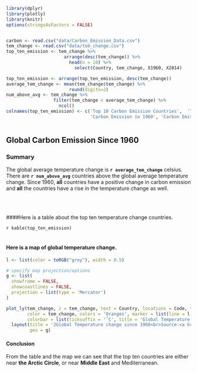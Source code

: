 ```r
library(dplyr)
library(plotly)
library(knitr)
options(stringsAsFactors = FALSE)


carbon <- read.csv("data/Carbon_Emission_Data.csv")
tem_change <- read.csv("data/tem_change.csv")
top_ten_emission <- tem_change %>% 
                      arrange(desc(tem_change)) %>%
                        head(n = 10) %>%
                          select(Country, tem_change, X1960, X2014)

top_ten_emission <- arrange(top_ten_emission, desc(tem_change))
average_tem_change <- mean(tem_change$tem_change) %>%
                        round(digits=2)
num_above_avg <- tem_change %>%
                  filter(tem_change < average_tem_change) %>%
                    ncol()
colnames(top_ten_emission) <- c('Top 10 Carbon Emission Countries',  'Temperature Change since 1960',
                                'Carbon Emission in 1960', 'Carbon Emission in 2014')



```

## Global Carbon Emission Since 1960


### Summary

The global average temperature change is **`r average_tem_change`** celsius. There are **`r num_above_avg`** countries above the global average temperature change. Since 1960, **all** countries have a positive change in carbon emission and **all** the countries have a rise in the temperature change as well.

<br><br>


####Here is a table about the top ten temperature change countries.

`r kable(top_ten_emission)`
<br><br>





#### Here is a map of global temperature change.
```r
l <- list(color = toRGB("grey"), width = 0.5)

# specify map projection/options
g <- list(
  showframe = FALSE,
  showcoastlines = FALSE,
  projection = list(type = 'Mercator')
)

plot_ly(tem_change, z = tem_change, text = Country, locations = Code, type = 'choropleth',
        color = tem_change, colors = 'Oranges', marker = list(line = l),
        colorbar = list(ticksuffix = '˚C', title = 'Global Temperature change since 1960')) %>%
  layout(title = '2Global Temperature change since 1960<br>Source:<a href="http://berkeleyearth.lbl.gov/country-list/">Berkeley Earth</a>',
         geo = g)
```

#### Conclusion
From the table and the map we can see that the top ten countries are either near **the Arctic Circle**, or near **Middle East** and Mediterranean.
